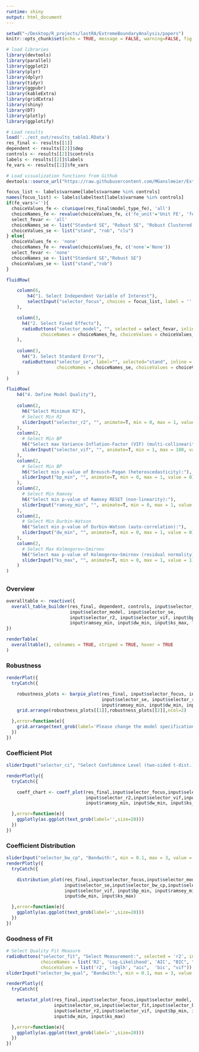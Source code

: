 ```yaml
---
runtime: shiny
output: html_document
---
```


```r
setwd("~/Desktop/R_projects/lastRA/ExtremeBoundaryAnalysis/papers")
knitr::opts_chunk$set(echo = TRUE, message = FALSE, warning=FALSE, fig.width=12, root.dir='')
```

```r
# load libraries
library(devtools)
library(parallel)
library(ggplot2) 
library(plyr)
library(dplyr)
library(tidyr)
library(ggpubr)
library(kableExtra)
library(gridExtra)
library(shiny)
library(DT)
library(plotly)
library(ggplotify)
```

```r
# Load results
load('../est_out/results_table1.RData')
res_final <- results[[1]]
dependent <- results[[2]]$dep
controls <- results[[2]]$controls
labels <- results[[2]]$labels
fe_vars <- results[[2]]$fe_vars

# Load visualization functions from Github
devtools::source_url("https://raw.githubusercontent.com/MGanslmeier/ExtremeBoundaryAnalysis/master/src/2build_graph/wrapper.R")
```

```r
focus_list <- labels$varname[labels$varname %in% controls]
names(focus_list) <- labels$labeltext[labels$varname %in% controls]
if(fe_vars!=''){
  choiceValues_fe <- c(unique(res_final$model_type_fe), 'all')
  choiceNames_fe <- revalue(choiceValues_fe, c('fe_unit'='Unit FE', 'fe_time'='Time FE', 'none'='None', 'both'='Both', 'all'='all Models'))
  select_fevar <- 'all'
  choiceNames_se <- list("Standard SE", "Robust SE", "Robust Clustered Unit SE")
  choiceValues_se <- list("stand", "rob", "clu")
} else{
  choiceValues_fe <- 'none'
  choiceNames_fe <- revalue(choiceValues_fe, c('none'='None'))
  select_fevar <- 'none'
  choiceNames_se <- list("Standard SE","Robust SE")
  choiceValues_se <- list("stand","rob")
}

fluidRow(

    column(6,
        h4("1. Select Independent Variable of Interest"),
        selectInput("selector_focus", choices = focus_list, label = '', selected='')
    ),

    column(3,
      h4("2. Select Fixed Effects"),
      radioButtons("selector_model", "", selected = select_fevar, inline = F,
             choiceNames = choiceNames_fe, choiceValues = choiceValues_fe)
    ),
    
    column(3,
      h4("3. Select Standard Error"),
      radioButtons("selector_se", label="", selected="stand", inline = F, 
                   choiceNames = choiceNames_se, choiceValues = choiceValues_se)
    )
)

fluidRow(
    h4("4. Define Model Quality"),
    
    column(2,
      h6("Select Minimum R2"),
      # Select Min R2
      sliderInput("selector_r2", "", animate=T, min = 0, max = 1, value = 0)
    ),
    column(2,
      # Select Min BP
      h6("Select max Variance-Inflation-Factor (VIF) (multi-collinearity)"),
      sliderInput("selector_vif", "", animate=T, min = 1, max = 100, value = 100)
    ),  
    column(2,
      # Select Min BP
      h6("Select min p-value of Breusch-Pagan (heteroscedasticity):"),
      sliderInput("bp_min", "", animate=T, min = 0, max = 1, value = 0)
    ),
    column(2,
      # Select Min Ramsey
      h6("Select min p-value of Ramsey RESET (non-linearity):"),
      sliderInput("ramsey_min", "", animate=T, min = 0, max = 1, value = 0)
    ),
    column(2,
      # Select Min Durbin-Watson
      h6("Select min p-value of Durbin-Watson (auto-correlation):"),
      sliderInput("dw_min", "", animate=T, min = 0, max = 1, value = 0)
    ),
    column(2,
      # Select Max Kolmogorov–Smirnov
      h6("Select max p-value of Kolmogorov–Smirnov (residual normality):"),
      sliderInput("ks_max", "", animate=T, min = 0, max = 1, value = 1)
    )
)


```

## {.tabset}
### Overview
```r
overalltable <- reactive({
  overall_table_builder(res_final, dependent, controls, input$selector_focus,
                        input$selector_model, input$selector_se,
                        input$selector_r2, input$selector_vif, input$bp_min, 
                        input$ramsey_min, input$dw_min, input$ks_max, labels)
})

renderTable(
  overalltable(), colnames = TRUE, striped = TRUE, hover = TRUE
)
```

### Robustness
```r
renderPlot({
  tryCatch({

    robustness_plots <- barpie_plot(res_final, input$selector_focus, input$selector_model,
                                    input$selector_se, input$selector_r2, input$selector_vif, input$bp_min,
                                    input$ramsey_min, input$dw_min, input$ks_max)
    grid.arrange(robustness_plots[[1]],robustness_plots[[2]],ncol=2)

  },error=function(e){
    grid.arrange(text_grob(label='Please change the model specification -- no results meet your model criteria you set above',size=20),ncol=1)
  })
})

```

### Coefficient Plot {.active}
```r
sliderInput("selector_ci", "Select Confidence Level (two-sided t-dist.):", min = 60, max = 99.9, value = 95)

renderPlotly({
  tryCatch({

    coeff_chart <- coeff_plot(res_final,input$selector_focus,input$selector_model,input$selector_se,
                              input$selector_r2,input$selector_vif,input$selector_ci, input$bp_min, 
                              input$ramsey_min, input$dw_min, input$ks_max, labels)

  },error=function(e){
    ggplotly(as.ggplot(text_grob(label='',size=20)))
  })
})

```

### Coefficient Distribution
```r
sliderInput("selector_bw_cp", "Bandwith:", min = 0.1, max = 3, value = 1.5)
renderPlotly({
  tryCatch({

    distribution_plot(res_final,input$selector_focus,input$selector_model,
                      input$selector_se,input$selector_bw_cp,input$selector_r2,
                      input$selector_vif, input$bp_min, input$ramsey_min, 
                      input$dw_min, input$ks_max)

  },error=function(e){
    ggplotly(as.ggplot(text_grob(label='',size=20)))
  })
})
```

### Goodness of Fit
```r
# Select Quality Fit Measure
radioButtons("selector_fit", "Select Measurement:", selected = 'r2', inline = T,
             choiceNames = list('R2', 'Log-Likelihood', 'AIC', "BIC", "VIF"),
             choiceValues = list('r2', 'loglh', "aic",  'bic', "vif"))
sliderInput("selector_bw_qual", "Bandwith:", min = 0.1, max = 3, value = 1.5)

renderPlotly({
  tryCatch({

    metastat_plot(res_final,input$selector_focus,input$selector_model,
                  input$selector_se,input$selector_fit,input$selector_bw_qual,
                  input$selector_r2,input$selector_vif, input$bp_min, input$ramsey_min, 
                  input$dw_min, input$ks_max)

  },error=function(e){
    ggplotly(as.ggplot(text_grob(label='',size=20)))
  })
})
```

